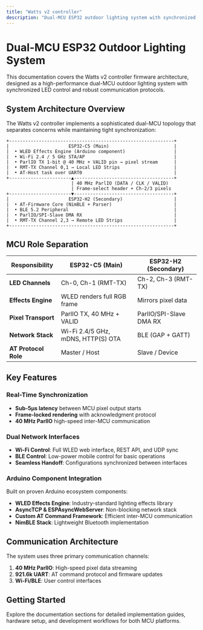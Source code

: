 ```yaml
---
title: "Watts v2 controller"
description: "Dual-MCU ESP32 outdoor lighting system with synchronized LED control across Wi-Fi and BLE interfaces"
---
```


# Dual-MCU ESP32 Outdoor Lighting System

This documentation covers the Watts v2 controller firmware architecture, designed as a high-performance dual-MCU outdoor lighting system with synchronized LED control and robust communication protocols.

## System Architecture Overview

The Watts v2 controller implements a sophisticated dual-MCU topology that separates concerns while maintaining tight synchronization:

```
+-------------------------------------------------------------+
|                      ESP32-C5 (Main)                        |
|  • WLED Effects Engine (Arduino component)                  |
|  • Wi-Fi 2.4 / 5 GHz STA/AP                                 |
|  • ParlIO TX 1-bit @ 40 MHz + VALID pin → pixel stream      |
|  • RMT-TX Channel 0,1 → Local LED Strips                    |
|  • AT-Host task over UART0                                  |
+-----------------------▲-------------------------------------+
                        | 40 MHz ParlIO (DATA / CLK / VALID)
                        | Frame-select header + Ch-2/3 pixels
+-----------------------▼-------------------------------------+
|                      ESP32-H2 (Secondary)                   |
|  • AT-Firmware Core (NimBLE + Parser)                       |
|  • BLE 5.2 Peripheral                                       |
|  • ParlIO/SPI-Slave DMA RX                                  |
|  • RMT-TX Channel 2,3 → Remote LED Strips                   |
+-------------------------------------------------------------+
```

## MCU Role Separation

| Responsibility | ESP32-C5 (Main) | ESP32-H2 (Secondary) |
|---|---|---|
| **LED Channels** | Ch-0, Ch-1 (RMT-TX) | Ch-2, Ch-3 (RMT-TX) |
| **Effects Engine** | WLED renders full RGB frame | Mirrors pixel data |
| **Pixel Transport** | ParlIO TX, 40 MHz + VALID | ParlIO/SPI-Slave DMA RX |
| **Network Stack** | Wi-Fi 2.4/5 GHz, mDNS, HTTP(S) OTA | BLE (GAP + GATT) |
| **AT Protocol Role** | Master / Host | Slave / Device |

## Key Features

### Real-Time Synchronization
- **Sub-5µs latency** between MCU pixel output starts
- **Frame-locked rendering** with acknowledgment protocol
- **40 MHz ParlIO** high-speed inter-MCU communication

### Dual Network Interfaces
- **Wi-Fi Control**: Full WLED web interface, REST API, and UDP sync
- **BLE Control**: Low-power mobile control for basic operations
- **Seamless Handoff**: Configurations synchronized between interfaces

### Arduino Component Integration
Built on proven Arduino ecosystem components:
- **WLED Effects Engine**: Industry-standard lighting effects library
- **AsyncTCP & ESPAsyncWebServer**: Non-blocking network stack
- **Custom AT Command Framework**: Efficient inter-MCU communication
- **NimBLE Stack**: Lightweight Bluetooth implementation

## Communication Architecture

The system uses three primary communication channels:
1. **40 MHz ParlIO**: High-speed pixel data streaming
2. **921.6k UART**: AT command protocol and firmware updates
3. **Wi-Fi/BLE**: User control interfaces

## Getting Started

Explore the documentation sections for detailed implementation guides, hardware setup, and development workflows for both MCU platforms.